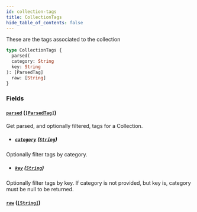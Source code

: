 ```yaml
---
id: collection-tags
title: CollectionTags
hide_table_of_contents: false
---
```



These are the tags associated to the collection

```graphql
type CollectionTags {
  parsed(
  category: String
  key: String
): [ParsedTag]
  raw: [String]
}
```


### Fields

#### [`parsed`](#) ([`[ParsedTag]`](/developers/demandhq-apis/storefront-api/graphql/reference/objects/parsed-tag))

Get parsed, and optionally filtered, tags for a Collection.
- ##### [`category`](#) ([`String`](/developers/demandhq-apis/storefront-api/graphql/reference/scalars/string))

Optionally filter tags by category.


- ##### [`key`](#) ([`String`](/developers/demandhq-apis/storefront-api/graphql/reference/scalars/string))

Optionally filter tags by key. If category is not provided, but key is, category must be null to be returned.


#### [`raw`](#) ([`[String]`](/developers/demandhq-apis/storefront-api/graphql/reference/scalars/string))






